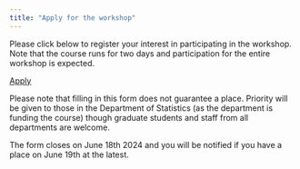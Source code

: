 ```yaml
---
title: "Apply for the workshop"
---
```


Please click below to register your interest in participating in the workshop. Note that the course runs for two days and participation for the entire workshop is expected.

[Apply](https://warwick.ac.uk/ellakaye/r-packages-2024){.btn .btn-primary target="_blank"}

Please note that filling in this form does not guarantee a place. Priority will be given to those in the Department of Statistics (as the department is funding the course) though graduate students and staff from all departments are welcome. 

The form closes on June 18th 2024 and you will be notified if you have a place on June 19th at the latest. 